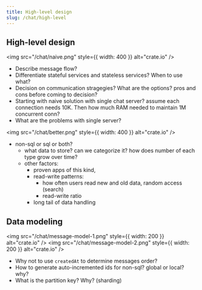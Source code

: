```yaml
---
title: High-level design
slug: /chat/high-level
---
```


## High-level design

<img src="/chat/naive.png" style={{ width: 400 }} alt="crate.io" />

- Describe message flow?
- Differentiate stateful services and stateless services? When to use what?
- Decision on communication stragegies? What are the options? pros and cons before coming to decision?
- Starting with naive solution with single chat server? assume each connection needs 10K.
  Then how much RAM needed to maintain 1M concurrent conn?
- What are the problems with single server?

<img src="/chat/better.png" style={{ width: 400 }} alt="crate.io" />

- non-sql or sql or both?
  - what data to store? can we categorize it? how does number of each type grow over time?
  - other factors:
    - proven apps of this kind,
    - read-write patterns:
      - how often users read new and old data, random access (search)
      - read-write ratio
    - long tail of data handling

## Data modeling

<img src="/chat/message-model-1.png" style={{ width: 200 }} alt="crate.io" />
<img src="/chat/message-model-2.png" style={{ width: 200 }} alt="crate.io" />

- Why not to use `createdAt` to determine messages order?
- How to generate auto-incremented ids for non-sql? global or local? why?
- What is the partition key? Why? (sharding)
